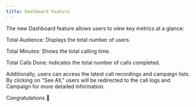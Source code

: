 ```yaml
---
title: Dashboard Feature
---
```


The new Dashboard feature allows users to view key metrics at a glance:

Total Audience: Displays the total number of users.

Total Minutes: Shows the total calling time.

Total Calls Done: Indicates the total number of calls completed.

Additionally, users can access the latest call recordings and campaign lists. By clicking on "See All," users will be redirected to the call logs and Campaign for more detailed information.

Congratulations 👋

